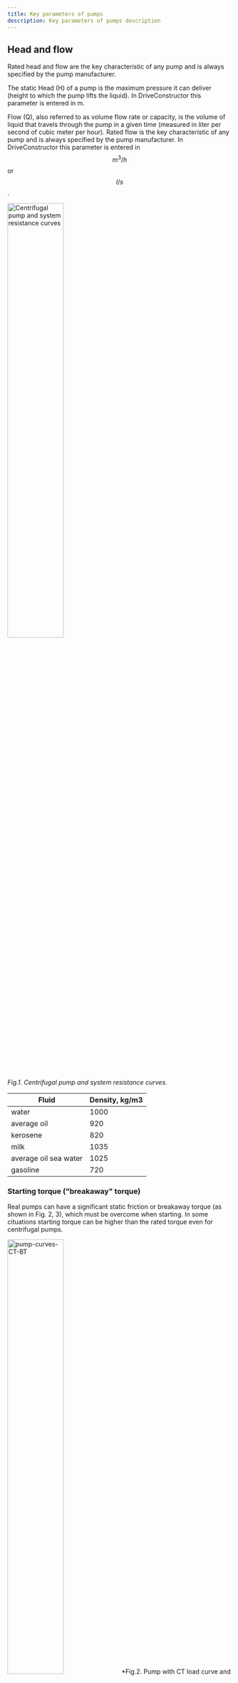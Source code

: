 ```yaml
---
title: Key parameters of pumps
description: Key parameters of pumps description
---
```


## Head and flow

Rated head and flow are the key characteristic of any pump and is always specified by the pump manufacturer.

The static Head (H) of a pump is the maximum pressure it can deliver (height to which the pump lifts the liquid). In DriveConstructor this parameter is entered in m.

Flow (Q), also referred to as volume flow rate or capacity, is the volume of liquid that travels through the pump in a given time (measured in liter per second of cubic meter per hour). Rated flow is the key characteristic of any pump and is always specified by the pump manufacturer. In DriveConstructor this parameter is entered in $$m^3/h$$
or $$l/s$$.


<img src={pmpresImage.src} alt="Centrifugal pump and system resistance curves" width="50%" height="50%" />

*Fig.1. Centrifugal pump and system resistance curves.*

| Fluid    | Density, kg/m3 |
|---------|-----|
| water   | 1000  |
| average oil     | 920  |
| kerosene | 820  |
| milk   | 1035  |
| average oil sea water    | 1025  |
| gasoline | 720  |

### Starting torque ("breakaway" torque)

Real pumps can have a significant static friction or breakaway torque (as shown in Fig. 2, 3), which must be overcome when starting. In some cituations starting torque can be higher than the rated torque even for centrifugal pumps.


<img src={pmpcCTBTImage.src} alt="pump-curves-CT-BT" width="50%" height="50%" />
*Fig.2. Pump with CT load curve and starting curve.*


<img src={pmpcCSImage.src} alt="pump-curves-stiction" width="50%" height="50%" />
*Fig.3. Pump with QT load curve and starting curve.*

In *DriveConstructor* starting torque is defined as the fraction of rated torque $$T_r$$. The following values can be chosen: 0.0, 0.1, 0.2, 0.3, ..., 1.8, 1.9, 2.
